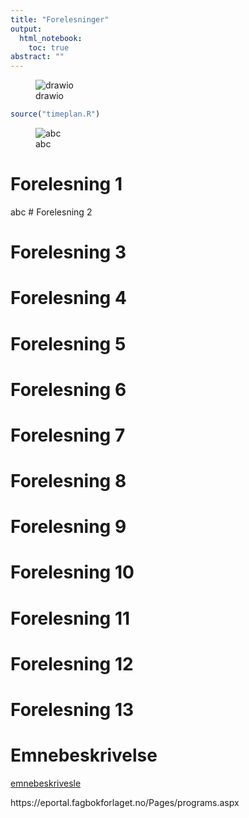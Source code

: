 ```yaml
---
title: "Forelesninger"
output: 
  html_notebook:
    toc: true	
abstract: ""
---
```


![drawio](abc.png)


```r
source("timeplan.R")
```
![abc](screen.png)


# Forelesning 1
abc
# Forelesning 2

# Forelesning 3

# Forelesning 4

# Forelesning 5

# Forelesning 6

# Forelesning 7

# Forelesning 8

# Forelesning 9

# Forelesning 10

# Forelesning 11

# Forelesning 12

# Forelesning 13
  


# Emnebeskrivelse
[emnebeskrivesle](https://www.hiof.no/studier/emner/oss/2020/host/sfb30820.html)

https://eportal.fagbokforlaget.no/Pages/programs.aspx


